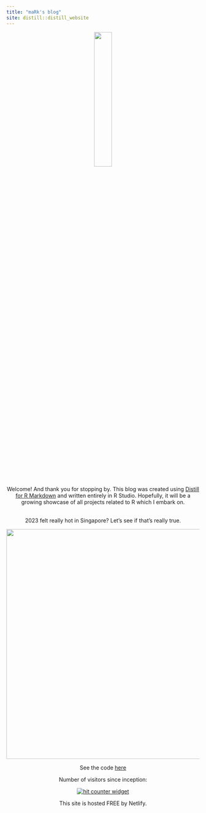 ```yaml
---
title: "maRk's blog"
site: distill::distill_website
---
```


<!-- Google tag (gtag.js) -->

```{=html}
<script async src="https://www.googletagmanager.com/gtag/js?id=G-6K2395F6YC"></script>
```
```{=html}
<script>
  window.dataLayer = window.dataLayer || [];
  function gtag(){dataLayer.push(arguments);}
  gtag('js', new Date());

  gtag('config', 'G-6K2395F6YC');
</script>
```
<center>

![](images/me.jpg){width="30%"}

Welcome! And thank you for stopping by. This blog was created using [Distill for R Markdown](https://rstudio.github.io/distill/) and written entirely in R Studio. Hopefully, it will be a growing showcase of all projects related to R which I embark on. <br> <br>

2023 felt really hot in Singapore? Let's see if that's really true.

<center>![](images/temp_diff_20232022.gif){width="600"}</center>

See the code [here](temperature_spiral.html)

Number of visitors since inception:

<p>

<a href="https://www.freecounterstat.com" title="hit counter widget"><img src="https://counter7.optistats.ovh/private/freecounterstat.php?c=n2knm64z231g5qgwelaxsr8z6x8m7ykp" title="hit counter widget" alt="hit counter widget" border="0"/></a>

<p>

This site is hosted FREE by Netlify.

</center>
